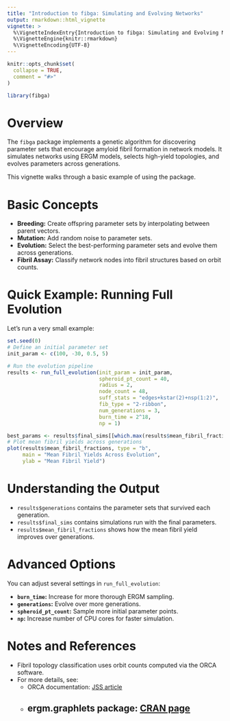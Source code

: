 ```yaml
---
title: "Introduction to fibga: Simulating and Evolving Networks"
output: rmarkdown::html_vignette
vignette: >
  %\VignetteIndexEntry{Introduction to fibga: Simulating and Evolving Networks}
  %\VignetteEngine{knitr::rmarkdown}
  %\VignetteEncoding{UTF-8}
---
```


```r
knitr::opts_chunk$set(
  collapse = TRUE,
  comment = "#>"
)
```

```r
library(fibga)
```

# Overview

The `fibga` package implements a genetic algorithm for discovering parameter sets
that encourage amyloid fibril formation in network models. It simulates networks using ERGM models,
selects high-yield topologies, and evolves parameters across generations.

This vignette walks through a basic example of using the package.

# Basic Concepts

- **Breeding:** Create offspring parameter sets by interpolating between parent vectors.
- **Mutation:** Add random noise to parameter sets.
- **Evolution:** Select the best-performing parameter sets and evolve them across generations.
- **Fibril Assay:** Classify network nodes into fibril structures based on orbit counts.

# Quick Example: Running Full Evolution

Let's run a very small example:

```r
set.seed(0)
# Define an initial parameter set
init_param <- c(100, -30, 0.5, 5)

# Run the evolution pipeline
results <- run_full_evolution(init_param = init_param,
                              spheroid_pt_count = 40,
                              radius = 2,
                              node_count = 48,
                              suff_stats = "edges+kstar(2)+nsp(1:2)",
                              fib_type = "2-ribbon",
                              num_generations = 3,
                              burn_time = 2^18,
                              np = 1)

best_params <- results$final_sims[[which.max(results$mean_fibril_fractions)]]$params[[1]]
# Plot mean fibril yields across generations
plot(results$mean_fibril_fractions, type = "b",
     main = "Mean Fibril Yields Across Evolution",
     ylab = "Mean Fibril Yield")
```

# Understanding the Output

- `results$generations` contains the parameter sets that survived each generation.
- `results$final_sims` contains simulations run with the final parameters.
- `results$mean_fibril_fractions` shows how the mean fibril yield improves over generations.

# Advanced Options

You can adjust several settings in `run_full_evolution`:

- **`burn_time`:** Increase for more thorough ERGM sampling.
- **`generations`:** Evolve over more generations.
- **`spheroid_pt_count`:** Sample more initial parameter points.
- **`np`:** Increase number of CPU cores for faster simulation.

# Notes and References

- Fibril topology classification uses orbit counts computed via the ORCA software.
- For more details, see:
  - ORCA documentation: [JSS article](https://www.jstatsoft.org/article/view/v071i10/0)
  - ergm.graphlets package: [CRAN page](https://CRAN.R-project.org/package=ergm.graphlets)
---